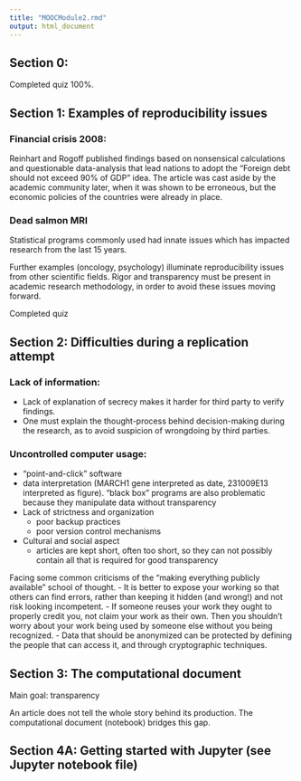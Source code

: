 ```yaml
---
title: "MOOCModule2.rmd"
output: html_document
---
```

## Section 0:
Completed quiz 100%.

## Section 1: Examples of reproducibility issues

### Financial crisis 2008:
Reinhart and Rogoff published findings based on nonsensical calculations and questionable data-analysis that lead nations to adopt the "Foreign debt should not exceed 90% of GDP" idea. The article was cast aside by the academic community later, when it was shown to be erroneous, but the economic policies of the countries were already in place.

### Dead salmon MRI
Statistical programs commonly used had innate issues which has impacted research from the last 15 years.

Further examples (oncology, psychology) illuminate reproducibility issues from other scientific fields. Rigor and transparency must be present in academic research methodology, in order to avoid these issues moving forward.

Completed quiz

## Section 2: Difficulties during a replication attempt

### Lack of information:
- Lack of explanation of secrecy makes it harder for third party to verify findings.
- One must explain the thought-process behind decision-making during the research, as to avoid suspicion of wrongdoing by third parties.

### Uncontrolled computer usage:
- "point-and-click" software
- data interpretation (MARCH1 gene interpreted as date, 231009E13 interpreted as figure). "black box" programs are also problematic because they manipulate data without transparency
- Lack of strictness and organization
  - poor backup practices
  - poor version control mechanisms
- Cultural and social aspect
  - articles are kept short, often too short, so they can not possibly contain all that is required for good transparency

Facing some common criticisms of the "making everything publicly available" school of thought.
- It is better to expose your working so that others can find errors, rather than keeping it hidden (and wrong!) and not risk looking incompetent.
- If someone reuses your work they ought to properly credit you, not claim your work as their own. Then you shouldn't worry about your work being used by someone else without you being recognized.
- Data that should be anonymized can be protected by defining the people that can access it, and through cryptographic techniques.

## Section 3: The computational document
Main goal: transparency

An article does not tell the whole story behind its production. The computational document (notebook) bridges this gap.

## Section 4A: Getting started with Jupyter (see Jupyter notebook file)